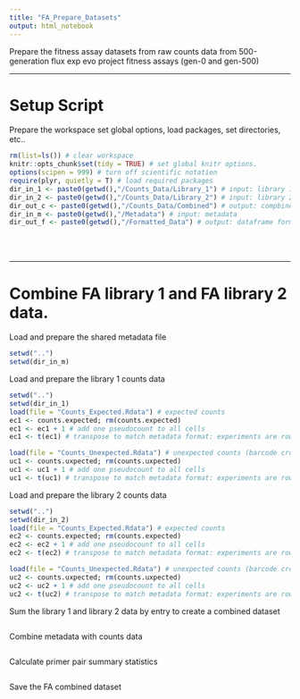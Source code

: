 ```yaml
---
title: "FA_Prepare_Datasets"
output: html_notebook
---
```


Prepare the fitness assay datasets from raw counts data from 500-generation flux exp evo project fitness assays (gen-0 and gen-500)

***
# Setup Script
Prepare the workspace set global options, load packages, set directories, etc..
```r
rm(list=ls()) # clear workspace
knitr::opts_chunk$set(tidy = TRUE) # set global knitr options.
options(scipen = 999) # turn off scientific notation
require(plyr, quietly = T) # load required packages
dir_in_1 <- paste0(getwd(),"/Counts_Data/Library_1") # input: library 1 data
dir_in_2 <- paste0(getwd(),"/Counts_Data/Library_2") # input: library 2 data
dir_out_c <- paste0(getwd(),"/Counts_Data/Combined") # output: compbined library 1 and 2 data
dir_in_m <- paste0(getwd(),"/Metadata") # input: metadata
dir_out_f <- paste0(getwd(),"/Formatted_Data") # output: dataframe formatted for analysis

```
<br/><br/>



***
# Combine FA library 1 and FA library 2 data. 
Load and prepare the shared metadata file
```r
setwd("..")
setwd(dir_in_m)
```

Load and prepare the library 1 counts data
```r
setwd("..")
setwd(dir_in_1)
load(file = "Counts_Expected.Rdata") # expected counts
ec1 <- counts.expected; rm(counts.expected)
ec1 <- ec1 + 1 # add one pseudocount to all cells
ec1 <- t(ec1) # transpose to match metadata format: experiments are rows

load(file = "Counts_Unexpected.Rdata") # unexpected counts (barcode cross contamination)
uc1 <- counts.uxpected; rm(counts.uxpected)
uc1 <- uc1 + 1 # add one pseudocount to all cells
uc1 <- t(uc1) # transpose to match metadata format: experiments are rows
```


Load and prepare the library 2 counts data
```r
setwd("..")
setwd(dir_in_2)
load(file = "Counts_Expected.Rdata") # expected counts
ec2 <- counts.expected; rm(counts.expected)
ec2 <- ec2 + 1 # add one pseudocount to all cells
ec2 <- t(ec2) # transpose to match metadata format: experiments are rows

load(file = "Counts_Unexpected.Rdata") # unexpected counts (barcode cross contamination)
uc2 <- counts.uxpected; rm(counts.uxpected)
uc2 <- uc2 + 1 # add one pseudocount to all cells
uc2 <- t(uc2) # transpose to match metadata format: experiments are rows
```


Sum the library 1 and library 2 data by entry to create a combined dataset
```r

```


Combine metadata with counts data
```r

```


Calculate primer pair summary statistics
```r

```


Save the FA combined dataset
```r

```